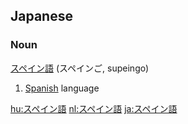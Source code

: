 ==Japanese==
===Noun===
[[スペイン]][[語]] (スペインご, supeingo)

# [[Spanish]] language

[[hu:スペイン語]]
[[nl:スペイン語]]
[[ja:スペイン語]]